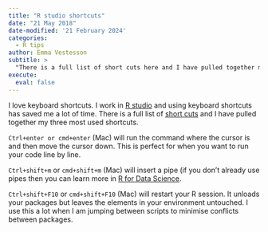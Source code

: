 ```yaml
---
title: "R studio shortcuts"
date: "21 May 2018"
date-modified: '21 February 2024'
categories:
  - R tips
author: Emma Vestesson
subtitle: >
  "There is a full list of short cuts here and I have pulled together my three most used shortcuts."
execute: 
  eval: false
---
```


I love keyboard shortcuts. I work in [R studio](https://www.rstudio.com/) and using keyboard shortcuts has saved me a lot of time. There is a full list of [short cuts](https://www.rstudio.com/) and I have pulled together my three most used shortcuts.

`Ctrl+enter or cmd+enter ` (Mac) will run the command where the cursor is and then move the cursor down. This is perfect for when you want to run your code line by line.

`Ctrl+shift+m` or `cmd+shift+m` (Mac) will insert a pipe (if you don’t already use pipes then you can learn more in [R for Data Science](https://r4ds.hadley.nz/workflow-style.html#sec-pipes).

`Ctrl+shift+F10` or `cmd+shift+F10` (Mac) will restart your R session. It unloads your packages but leaves the elements in your environment untouched. I use this a lot when I am jumping between scripts to minimise conflicts between packages.